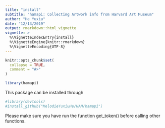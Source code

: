 ```yaml
---
title: "install"
subtitle: "hamapi: Collecting Artwork info from Harvard Art Museum"
author: "He Yuxiu"
date: "12/13/2019"
output: rmarkdown::html_vignette
vignette: >
  %\VignetteIndexEntry{install}
  %\VignetteEngine{knitr::rmarkdown}
  %\VignetteEncoding{UTF-8}
---
```

```r
knitr::opts_chunk$set(
  collapse = TRUE,
  comment = "#>"
)
```

```r
library(hamapi)
```

This package can be installed through
```r
#library(devtools)
#install_github("MelodieYuxiuHe/HAM/hamapi")
```

Please make sure you have run the function get_token() before calling other functions. 

